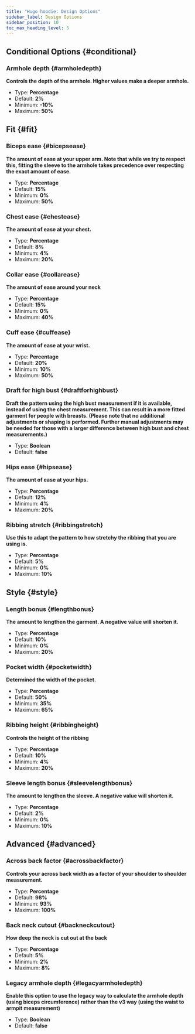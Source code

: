 ```yaml
---
title: "Hugo hoodie: Design Options"
sidebar_label: Design Options
sidebar_position: 10
toc_max_heading_level: 5
---
```



## Conditional Options {#conditional}
### Armhole depth {#armholedepth}

**Controls the depth of the armhole. Higher values make a deeper armhole.**
- Type: **Percentage**
- Default: **2%**
- Minimum: **-10%**
- Maximum: **50%**

<Armholedepth />

## Fit {#fit}
### Biceps ease {#bicepsease}

**The amount of ease at your upper arm. Note that while we try to respect this, fitting the sleeve to the armhole takes precedence over respecting the exact amount of ease.**
- Type: **Percentage**
- Default: **15%**
- Minimum: **0%**
- Maximum: **50%**

<Bicepsease />

### Chest ease {#chestease}

**The amount of ease at your chest.**
- Type: **Percentage**
- Default: **8%**
- Minimum: **4%**
- Maximum: **20%**

<Chestease />

### Collar ease {#collarease}

**The amount of ease around your neck**
- Type: **Percentage**
- Default: **15%**
- Minimum: **0%**
- Maximum: **40%**

<Collarease />

### Cuff ease {#cuffease}

**The amount of ease at your wrist.**
- Type: **Percentage**
- Default: **20%**
- Minimum: **10%**
- Maximum: **50%**

<Cuffease />

### Draft for high bust {#draftforhighbust}

**Draft the pattern using the high bust measurement if it is available, instead of using the chest measurement. This can result in a more fitted garment for people with breasts. (Please note that no additional adjustments or shaping is performed. Further manual adjustments may be needed for those with a larger difference between high bust and chest measurements.)**
- Type: **Boolean**
- Default: **false**

<Draftforhighbust />

### Hips ease {#hipsease}

**The amount of ease at your hips.**
- Type: **Percentage**
- Default: **12%**
- Minimum: **4%**
- Maximum: **20%**

<Hipsease />

### Ribbing stretch {#ribbingstretch}

**Use this to adapt the pattern to how stretchy the ribbing that you are using is.**
- Type: **Percentage**
- Default: **5%**
- Minimum: **0%**
- Maximum: **10%**

<Ribbingstretch />

## Style {#style}
### Length bonus {#lengthbonus}

**The amount to lengthen the garment. A negative value will shorten it.**
- Type: **Percentage**
- Default: **10%**
- Minimum: **0%**
- Maximum: **20%**

<Lengthbonus />

### Pocket width {#pocketwidth}

**Determined the width of the pocket.**
- Type: **Percentage**
- Default: **50%**
- Minimum: **35%**
- Maximum: **65%**

<Pocketwidth />

### Ribbing height {#ribbingheight}

**Controls the height of the ribbing**
- Type: **Percentage**
- Default: **10%**
- Minimum: **4%**
- Maximum: **20%**

<Ribbingheight />

### Sleeve length bonus {#sleevelengthbonus}

**The amount to lengthen the sleeve. A negative value will shorten it.**
- Type: **Percentage**
- Default: **2%**
- Minimum: **0%**
- Maximum: **10%**

<Sleevelengthbonus />

## Advanced {#advanced}
### Across back factor {#acrossbackfactor}

**Controls your across back width as a factor of your shoulder to shoulder measurement.**
- Type: **Percentage**
- Default: **98%**
- Minimum: **93%**
- Maximum: **100%**

<Acrossbackfactor />

### Back neck cutout {#backneckcutout}

**How deep the neck is cut out at the back**
- Type: **Percentage**
- Default: **5%**
- Minimum: **2%**
- Maximum: **8%**

<Backneckcutout />

### Legacy armhole depth {#legacyarmholedepth}

**Enable this option to use the legacy way to calculate the armhole depth (using biceps circumference) rather than the v3 way (using the waist to armpit measurement)**
- Type: **Boolean**
- Default: **false**

<Legacyarmholedepth />
